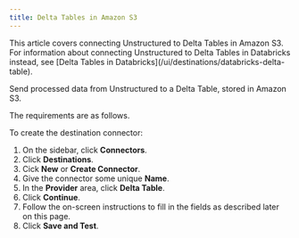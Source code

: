 ```yaml
---
title: Delta Tables in Amazon S3
---
```


<Tip>
    This article covers connecting Unstructured to Delta Tables in Amazon S3. For information about 
    connecting Unstructured to Delta Tables in Databricks instead, see 
    [Delta Tables in Databricks](/ui/destinations/databricks-delta-table).
</Tip>


<FirstTimeUIDestinationConnector />

Send processed data from Unstructured to a Delta Table, stored in Amazon S3.

The requirements are as follows.


<DeltaTablePrerequisites />

To create the destination connector:

1. On the sidebar, click **Connectors**.
2. Click **Destinations**.
3. Cick **New** or **Create Connector**.
4. Give the connector some unique **Name**.
5. In the **Provider** area, click **Delta Table**.
6. Click **Continue**. 
7. Follow the on-screen instructions to fill in the fields as described later on this page.
8. Click **Save and Test**.


<DeltaTableFields />
